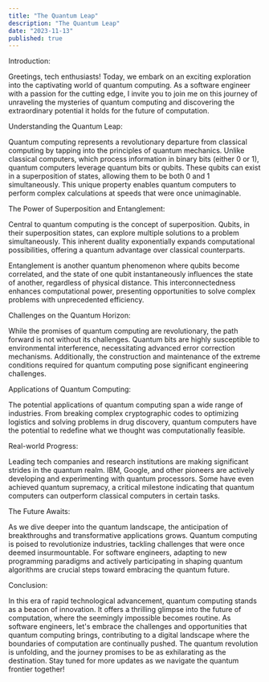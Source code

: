 ```yaml
---
title: "The Quantum Leap"
description: "The Quantum Leap"
date: "2023-11-13"
published: true
---
```


Introduction:

Greetings, tech enthusiasts! Today, we embark on an exciting exploration into the captivating world of quantum computing. As a software engineer with a passion for the cutting edge, I invite you to join me on this journey of unraveling the mysteries of quantum computing and discovering the extraordinary potential it holds for the future of computation.

Understanding the Quantum Leap:

Quantum computing represents a revolutionary departure from classical computing by tapping into the principles of quantum mechanics. Unlike classical computers, which process information in binary bits (either 0 or 1), quantum computers leverage quantum bits or qubits. These qubits can exist in a superposition of states, allowing them to be both 0 and 1 simultaneously. This unique property enables quantum computers to perform complex calculations at speeds that were once unimaginable.

The Power of Superposition and Entanglement:

Central to quantum computing is the concept of superposition. Qubits, in their superposition states, can explore multiple solutions to a problem simultaneously. This inherent duality exponentially expands computational possibilities, offering a quantum advantage over classical counterparts.

Entanglement is another quantum phenomenon where qubits become correlated, and the state of one qubit instantaneously influences the state of another, regardless of physical distance. This interconnectedness enhances computational power, presenting opportunities to solve complex problems with unprecedented efficiency.

Challenges on the Quantum Horizon:

While the promises of quantum computing are revolutionary, the path forward is not without its challenges. Quantum bits are highly susceptible to environmental interference, necessitating advanced error correction mechanisms. Additionally, the construction and maintenance of the extreme conditions required for quantum computing pose significant engineering challenges.

Applications of Quantum Computing:

The potential applications of quantum computing span a wide range of industries. From breaking complex cryptographic codes to optimizing logistics and solving problems in drug discovery, quantum computers have the potential to redefine what we thought was computationally feasible.

Real-world Progress:

Leading tech companies and research institutions are making significant strides in the quantum realm. IBM, Google, and other pioneers are actively developing and experimenting with quantum processors. Some have even achieved quantum supremacy, a critical milestone indicating that quantum computers can outperform classical computers in certain tasks.

The Future Awaits:

As we dive deeper into the quantum landscape, the anticipation of breakthroughs and transformative applications grows. Quantum computing is poised to revolutionize industries, tackling challenges that were once deemed insurmountable. For software engineers, adapting to new programming paradigms and actively participating in shaping quantum algorithms are crucial steps toward embracing the quantum future.

Conclusion:

In this era of rapid technological advancement, quantum computing stands as a beacon of innovation. It offers a thrilling glimpse into the future of computation, where the seemingly impossible becomes routine. As software engineers, let's embrace the challenges and opportunities that quantum computing brings, contributing to a digital landscape where the boundaries of computation are continually pushed. The quantum revolution is unfolding, and the journey promises to be as exhilarating as the destination. Stay tuned for more updates as we navigate the quantum frontier together!
